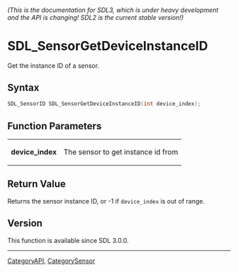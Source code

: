 ====== (This is the documentation for SDL3, which is under heavy development and the API is changing! SDL2 is the current stable version!) ======
= SDL_SensorGetDeviceInstanceID =

Get the instance ID of a sensor.

== Syntax ==

<syntaxhighlight lang='c'>
SDL_SensorID SDL_SensorGetDeviceInstanceID(int device_index);
</syntaxhighlight>

== Function Parameters ==

{|
|'''device_index'''
|The sensor to get instance id from
|}

== Return Value ==

Returns the sensor instance ID, or -1 if <code>device_index</code> is out
of range.

== Version ==

This function is available since SDL 3.0.0.

----
[[CategoryAPI]], [[CategorySensor]]


